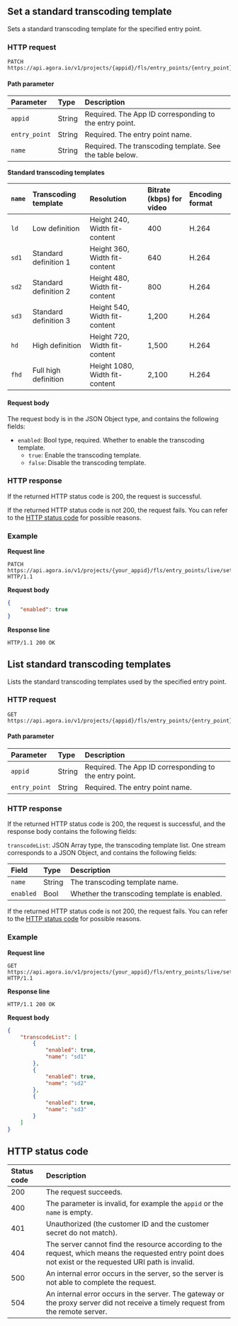 
## Set a standard transcoding template

Sets a standard transcoding template for the specified entry point.

### HTTP request

```http
PATCH https://api.agora.io/v1/projects/{appid}/fls/entry_points/{entry_point}/settings/transcode/standard/{name}
```

#### Path parameter

| Parameter | Type | Description |
|:------|:------|:------|
| `appid` | String | Required. The App ID corresponding to the entry point. |
| `entry_point` | String | Required. The entry point name. |
| `name` | String | Required. The transcoding template. See the table below. |

**Standard transcoding templates**

| `name` | Transcoding template | Resolution | Bitrate (kbps) for video | Encoding format |
| :----- | :------- | :-------------------- | :--------------- | :------- |
| `ld` | Low definition | Height 240, Width fit-content | 400 | H.264 |
| `sd1` | Standard definition 1 | Height 360, Width fit-content | 640 | H.264 |
| `sd2` | Standard definition 2 | Height 480, Width fit-content | 800 | H.264 |
| `sd3` | Standard definition 3 | Height 540, Width fit-content | 1,200 | H.264 |
| `hd` | High definition | Height 720, Width fit-content | 1,500 | H.264 |
| `fhd` | Full high definition | Height 1080, Width fit-content | 2,100 | H.264 |


#### Request body

The request body is in the JSON Object type, and contains the following fields:

- `enabled`: Bool type, required. Whether to enable the transcoding template.
   - `true`: Enable the transcoding template.
   - `false`: Disable the transcoding template.

### HTTP response

If the returned HTTP status code is 200, the request is successful.

If the returned HTTP status code is not 200, the request fails. You can refer to the [HTTP status code](#http-code) for possible reasons.

### Example

**Request line**

```http
PATCH https://api.agora.io/v1/projects/{your_appid}/fls/entry_points/live/settings/transcode/standard/sd1 HTTP/1.1
```

**Request body**

```json
{
    "enabled": true
}
```

**Response line**

```http
HTTP/1.1 200 OK
```

## List standard transcoding templates

Lists the standard transcoding templates used by the specified entry point.

### HTTP request

```http
GET https://api.agora.io/v1/projects/{appid}/fls/entry_points/{entry_point}/settings/transcode/standard
```

#### Path parameter

| Parameter | Type | Description |
|:------|:------|:------|
| `appid` | String | Required. The App ID corresponding to the entry point. |
| `entry_point` | String | Required. The entry point name. |

### HTTP response

If the returned HTTP status code is 200, the request is successful, and the response body contains the following fields:

`transcodeList`: JSON Array type, the transcoding template list. One stream corresponds to a JSON Object, and contains the following fields:

| Field | Type | Description |
|:------|:------|:------|
| `name` | String | The transcoding template name. |
| `enabled` | Bool | Whether the transcoding template is enabled. |

If the returned HTTP status code is not 200, the request fails. You can refer to the [HTTP status code](#http-code) for possible reasons.

### Example

**Request line**

```http
GET https://api.agora.io/v1/projects/{your_appid}/fls/entry_points/live/settings/transcode/standard HTTP/1.1
```

**Response line**

```http
HTTP/1.1 200 OK
```

**Request body**

```json
{
    "transcodeList": [
        {
            "enabled": true,
            "name": "sd1"
        },
        {
            "enabled": true,
            "name": "sd2"
        },
        {
            "enabled": true,
            "name": "sd3"
        }
    ]
}
```

<a name="http-code"></a>
## HTTP status code

| Status code | Description |
| :----- | :----------------------------------------------------------- |
| 200 | The request succeeds. |
| 400 | The parameter is invalid, for example the `appid` or the `name` is empty. |
| 401 | Unauthorized (the customer ID and the customer secret do not match). |
| 404 | The server cannot find the resource according to the request, which means the requested entry point does not exist or the requested URI path is invalid. |
| 500 | An internal error occurs in the server, so the server is not able to complete the request. |
| 504 | An internal error occurs in the server. The gateway or the proxy server did not receive a timely request from the remote server. |
